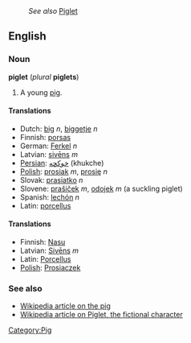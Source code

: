 :''See also'' [[Piglet]]
==English==
===Noun===
'''piglet''' (''plural'' '''piglets''')

#A young [[pig]]. [[Category:Pig]]

====Translations====
*Dutch: [[big]] ''n'', [[biggetje]] ''n''
*Finnish: [[porsas#Finnish|porsas]]
*German: [[Ferkel]] ''n''
*Latvian: [[sivēns]] ''m''
*[[Persian]]: [[خوكچه]] (khukche)
*[[Polish]]: [[prosiak]] ''m'', [[prosię]] ''n''
*Slovak: [[prasiatko]] ''n''
*Slovene: [[prašiček]] ''m'', [[odojek]] ''m'' (a suckling piglet)
*Spanish: [[lechón]] ''n''
*Latin: [[porcellus]]

====Translations====
*Finnish: [[Nasu#Finnish|Nasu]]
*Latvian: [[Sivēns]] ''m''
*Latin: [[Porcellus]]
*[[Polish]]: [[Prosiaczek]]

===See also===
*[[w:Pig|Wikipedia article on the pig]]
*[[w:Piglet_(Winnie the Pooh)|Wikipedia article on Piglet, the fictional character]]